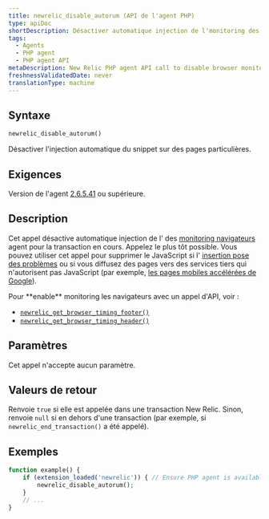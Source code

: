 ```yaml
---
title: newrelic_disable_autorum (API de l'agent PHP)
type: apiDoc
shortDescription: Désactiver automatique injection de l'monitoring des navigateurs snippet sur des pages particulières.
tags:
  - Agents
  - PHP agent
  - PHP agent API
metaDescription: New Relic PHP agent API call to disable browser monitoring on specific pages or views.
freshnessValidatedDate: never
translationType: machine
---
```


## Syntaxe

```php
newrelic_disable_autorum()
```

Désactiver l&apos;injection automatique du snippet <InlinePopover type="browser" />sur des pages particulières.

## Exigences

Version de l&apos;agent [2.6.5.41](/docs/release-notes/agent-release-notes/php-release-notes/php-agent-26541) ou supérieure.

## Description

Cet appel désactive automatique injection de l&apos; des [monitoring navigateurs](/docs/browser/new-relic-browser/getting-started/introduction-new-relic-browser) agent pour la transaction en cours. Appelez le plus tôt possible. Vous pouvez utiliser cet appel pour supprimer le JavaScript si l&apos; [insertion pose des problèmes](/docs/browser/new-relic-browser/troubleshooting/browser-javascript-injection-causes-problems-page) ou si vous diffusez des pages vers des services tiers qui n&apos;autorisent pas JavaScript (par exemple, [les pages mobiles accélérées de Google](/docs/browser/new-relic-browser/troubleshooting/google-amp-validator-fails-due-3rd-party-script)).

<Callout variant="tip">
  Pour <DNT>**enable**</DNT> monitoring les navigateurs avec un appel d&apos;API, voir :

  * [`newrelic_get_browser_timing_footer()`](/docs/agents/php-agent/php-agent-api/newrelic_get_browser_timing_footer)
  * [`newrelic_get_browser_timing_header()`](/docs/agents/php-agent/php-agent-api/newrelic_get_browser_timing_header)
</Callout>

## Paramètres

Cet appel n&apos;accepte aucun paramètre.

## Valeurs de retour

Renvoie `true` si elle est appelée dans une transaction New Relic. Sinon, renvoie `null` si en dehors d&apos;une transaction (par exemple, si `newrelic_end_transaction()` a été appelé).

## Exemples

```php
function example() {
    if (extension_loaded('newrelic')) { // Ensure PHP agent is available
        newrelic_disable_autorum();
    }
    // ...
}
```